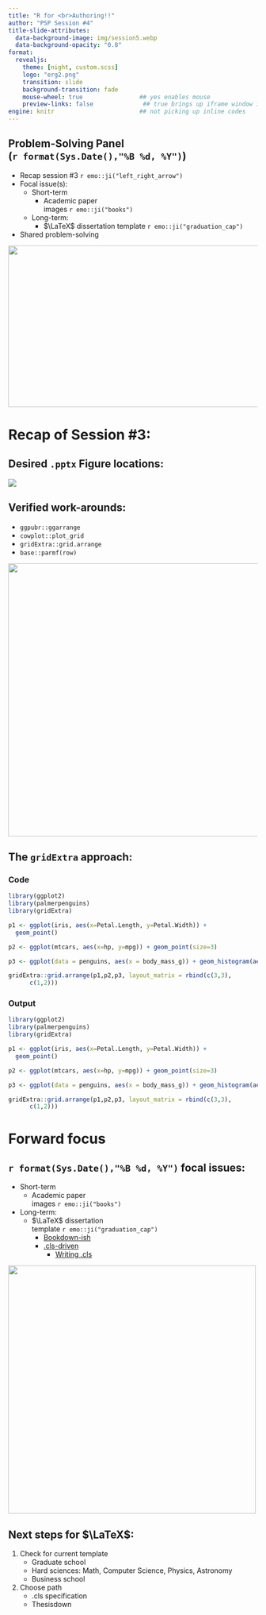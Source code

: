 ```yaml
---
title: "R for <br>Authoring!!"
author: "PSP Session #4"
title-slide-attributes: 
  data-background-image: img/session5.webp
  data-background-opacity: "0.8"
format:
  revealjs:
    theme: [night, custom.scss]
    logo: "erg2.png"
    transition: slide
    background-transition: fade
    mouse-wheel: true                ## yes enables mouse
    preview-links: false              ## true brings up iframe window instead of "site"
engine: knitr                        ## not picking up inline codes
---
```


## Problem-Solving Panel <br>(`r format(Sys.Date(),"%B %d, %Y")`)

::: {layout="[80,20]"}
::: first-column
-   Recap session #3 `r emo::ji("left_right_arrow")`
-   Focal issue(s):
    -   Short-term
        -   Academic paper <br>images `r emo::ji("books")`
    -   Long-term:
        -   $\LaTeX$ dissertation template `r emo::ji("graduation_cap")`
-   Shared problem-solving
:::

::: second-column
:::
:::

![](img/titel3.PNG){.absolute top="190" right="0" width="550" height="325"}

# Recap of Session #3:

## Desired `.pptx` Figure locations:

![](img/desiredpptx.JPG)

## Verified work-arounds:

-   `ggpubr::ggarrange`
-   `cowplot::plot_grid`
-   `gridExtra::grid.arrange`
-   `base::parmf(row)`

![](https://media.giphy.com/media/9rifLrEnknU4Ko2LOV/giphy-downsized-large.gif){.absolute top="100" right="50" height="550"}

## The `gridExtra` approach:

::: panel-tabset
### Code

```r
library(ggplot2)
library(palmerpenguins)
library(gridExtra)

p1 <- ggplot(iris, aes(x=Petal.Length, y=Petal.Width)) +
  geom_point()

p2 <- ggplot(mtcars, aes(x=hp, y=mpg)) + geom_point(size=3)

p3 <- ggplot(data = penguins, aes(x = body_mass_g)) + geom_histogram(aes(fill = species), alpha = 0.5, position = "identity") + scale_fill_manual(values = c("darkorange","purple","cyan4")) + labs(x = "Body mass (g)", y = "Frequency", title = "Penguin body mass") 

gridExtra::grid.arrange(p1,p2,p3, layout_matrix = rbind(c(3,3),
      c(1,2)))
```

### Output

```r
library(ggplot2)
library(palmerpenguins)
library(gridExtra)

p1 <- ggplot(iris, aes(x=Petal.Length, y=Petal.Width)) +
  geom_point()

p2 <- ggplot(mtcars, aes(x=hp, y=mpg)) + geom_point(size=3)

p3 <- ggplot(data = penguins, aes(x = body_mass_g)) + geom_histogram(aes(fill = species), alpha = 0.5, position = "identity") + scale_fill_manual(values = c("darkorange","purple","cyan4")) + labs(x = "Body mass (g)", y = "Frequency", title = "Penguin body mass") 

gridExtra::grid.arrange(p1,p2,p3, layout_matrix = rbind(c(3,3),
      c(1,2)))
```
:::

# Forward focus

## `r format(Sys.Date(),"%B %d, %Y")` focal issues:

-   Short-term
    -   Academic paper <br>images `r emo::ji("books")`
-   Long-term:
    -   $\LaTeX$ dissertation <br>template `r emo::ji("graduation_cap")`
        -   [Bookdown-ish](https://github.com/ismayc/thesisdown)
        -   [.cls-driven](https://tysonbarrett.com/jekyll/update/2018/02/11/r_dissertation/)
            -   [Writing .cls](https://www.overleaf.com/learn/latex/Writing_your_own_class)

![](https://upload.wikimedia.org/wikipedia/commons/thumb/9/9c/Magnifying_glass_CC0.svg/1200px-Magnifying_glass_CC0.svg.png){.absolute bottom="50" right="0" height="500"}

## Next steps for $\LaTeX$:

1. Check for current template
    + Graduate school
    + Hard sciences: Math, Computer Science, Physics, Astronomy
    + Business school
2. Choose path
    + .cls specification
    + Thesisdown
